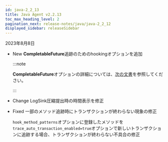 ```yaml
---
id: java-2_2_13
title: Java Agent v2.2.13
toc_max_heading_level: 2
pagination_next: release-notes/java/java-2_2_12
displayed_sidebar: releaseSidebar
---
```


2023年8月8日

- <Status>New</Status> <b>CompletableFuture</b>追跡のためのhookingオプションを追加

  :::note

  **CompletableFuture**オプションの詳細については、[次の文書](../../java/async-tracking)を参照してください。

  :::

- <Status>Change</Status> LogSink圧縮提出時の時間表示を修正

- <Status>Fixed</Status> 一部のメソッド追跡時にトランザクションが終わらない現象の修正

  `hook_method_patterns`オプションに登録したメソッドを`trace_auto_transaction_enabled=true`オプションで新しいトランザクションに追跡する場合、トランザクションが終わらない不具合の修正
